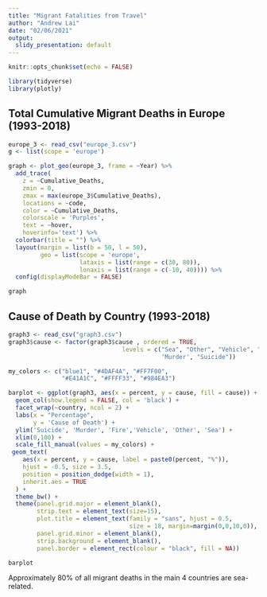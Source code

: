 ```yaml
---
title: "Migrant Fatalities from Travel"
author: "Andrew Lai"
date: "02/06/2021"
output:
  slidy_presentation: default
---
```


```r
knitr::opts_chunk$set(echo = FALSE)
```

```r
library(tidyverse)
library(plotly)
```


## Total Cumulative Migrant Deaths in Europe (1993-2018) {.smaller}

```r
europe_3 <- read_csv("europe_3.csv")
g <- list(scope = 'europe')

graph <- plot_geo(europe_3, frame = ~Year) %>%
  add_trace(
    z = ~Cumulative_Deaths, 
    zmin = 0,
    zmax = max(europe_3$Cumulative_Deaths), 
    locations = ~code,
    color = ~Cumulative_Deaths, 
    colorscale = 'Purples',
    text = ~hover,
    hoverinfo='text') %>%
  colorbar(title = "") %>%
  layout(margin = list(b = 50, l = 50),
         geo = list(scope = 'europe', 
                    lataxis = list(range = c(30, 80)),
                    lonaxis = list(range = c(-10, 40)))) %>%
  config(displayModeBar = FALSE)
```

```r
graph
```

## Cause of Death by Country (1993-2018) {.smaller}

```r
graph3 <- read_csv("graph3.csv")
graph3$cause <- factor(graph3$cause , ordered = TRUE, 
                                levels = c("Sea", "Other", "Vehicle", "Fire",
                                           'Murder', "Suicide"))

my_colors <- c("blue1", "#4DAF4A", "#FF7F00", 
               "#E41A1C", "#FFFF33", "#984EA3")

barplot <- ggplot(graph3, aes(x = percent, y = cause, fill = cause)) +
  geom_col(show.legend = FALSE, col = 'black') +
  facet_wrap(~country, ncol = 2) +
  labs(x = "Percentage",
       y = 'Cause of Death') +
  ylim('Suicide', 'Murder', 'Fire','Vehicle', 'Other', 'Sea') +
  xlim(0,100) + 
  scale_fill_manual(values = my_colors) +
 geom_text(
    aes(x = percent, y = cause, label = paste0(percent, "%")), 
    hjust = -0.5, size = 3.5,
    position = position_dodge(width = 1),
    inherit.aes = TRUE
  ) +
  theme_bw() +
  theme(panel.grid.major = element_blank(),
        strip.text = element_text(size=15),
        plot.title = element_text(family = "sans", hjust = 0.5,
                                  size = 18, margin=margin(0,0,10,0)),
        panel.grid.minor = element_blank(),
        strip.background = element_blank(),
        panel.border = element_rect(colour = "black", fill = NA))
```

```r
barplot
```

Approximately 80% of all migrant deaths in the main 4 countries are sea-related.
